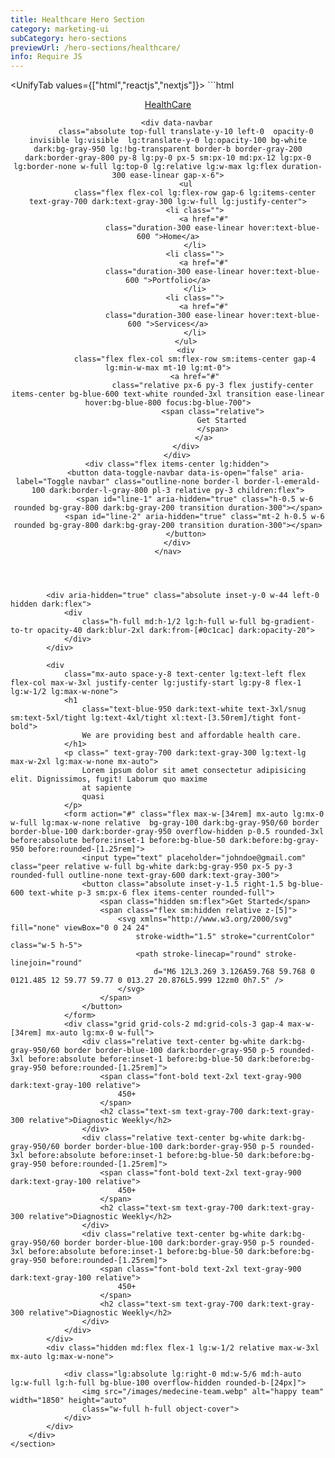 ```yaml
---
title: Healthcare Hero Section
category: marketing-ui
subCategory: hero-sections
previewUrl: /hero-sections/healthcare/
info: Require JS
---
```


<UnifyTab values={["html","reactjs","nextjs"]}>
    <TabPanel value="html">
    ```html
<!-- 
    Add Styles
    button[data-toggle-navbar][data-is-open="true"] #line-1 {
        transform: rotate(45deg) translateY(0.33rem);
    }

    button[data-toggle-navbar][data-is-open="true"] #line-2 {
        transform: rotate(-45deg) translateY(-0.33rem);
    }
-->
<div data-nav-overlay aria-hidden="true" class="fixed bg-gray-800/40 inset-0 z-30 hidden lg:hidden"></div>
<header class="absolute inset-x-0 top-0 flex items-center h-20 z-40">
    <nav
        class="relative mx-auto lg:max-w-7xl w-full px-5 sm:px-10 md:px-12 lg:px-5 flex gap-x-5 justify-between items-center">
        <div class="flex items-center min-w-max">
            <a href="#" class="text-xl font-semibold text-gray-800 dark:text-gray-200">
                <span class="relative after:absolute after:inset-0 after:rotate-3 after:border after:border-blue-600 text-blue-600 dark:text-blue-400">Health</span>Care
            </a>
        </div>

        <div data-navbar
            class="absolute top-full translate-y-10 left-0  opacity-0 invisible lg:visible  lg:translate-y-0 lg:opacity-100 bg-white dark:bg-gray-950 lg:!bg-transparent border-b border-gray-200 dark:border-gray-800 py-8 lg:py-0 px-5 sm:px-10 md:px-12 lg:px-0 lg:border-none w-full lg:top-0 lg:relative lg:w-max lg:flex duration-300 ease-linear gap-x-6">
            <ul
                class="flex flex-col lg:flex-row gap-6 lg:items-center text-gray-700 dark:text-gray-300 lg:w-full lg:justify-center">
                <li class="">
                    <a href="#"
                        class="duration-300 ease-linear hover:text-blue-600 ">Home</a>
                </li>
                <li class="">
                    <a href="#"
                        class="duration-300 ease-linear hover:text-blue-600 ">Portfolio</a>
                </li>
                <li class="">
                    <a href="#"
                        class="duration-300 ease-linear hover:text-blue-600 ">Services</a>
                </li>
            </ul>
            <div
                class="flex flex-col sm:flex-row sm:items-center gap-4  lg:min-w-max mt-10 lg:mt-0">
                <a href="#"
                        class="relative px-6 py-3 flex justify-center items-center bg-blue-600 text-white rounded-3xl transition ease-linear hover:bg-blue-800 focus:bg-blue-700">
                        <span class="relative">
                            Get Started
                        </span>
                    </a>
            </div>
        </div>
        <div class="flex items-center lg:hidden">
            <button data-toggle-navbar data-is-open="false" aria-label="Toggle navbar" class="outline-none border-l border-l-emerald-100 dark:border-l-gray-800 pl-3 relative py-3 children:flex">
                <span id="line-1" aria-hidden="true" class="h-0.5 w-6 rounded bg-gray-800 dark:bg-gray-200 transition duration-300"></span>
                <span id="line-2" aria-hidden="true" class="mt-2 h-0.5 w-6 rounded bg-gray-800 dark:bg-gray-200 transition duration-300"></span>
            </button>
        </div>
    </nav>
</header>

<main>
    <section class="relative pt-20 lg:pt-24 pb-20 bg-blue-50 dark:bg-gray-900">
        <div class="absolute top-0 inset-x-0 h-64 flex items-start">
            <div
                class="h-24 w-2/3 bg-gradient-to-br from-blue-500 opacity-20 blur-2xl dark:from-[#0c1cac] dark:invisible dark:opacity-40">
            </div>
            <div
                class="h-20 w-3/5 bg-gradient-to-r from-[#488ad4] opacity-40 blur-2xl dark:from-[#0c1cac] dark:opacity-40">
            </div>
        </div>
        <div
            class="relative mx-auto lg:max-w-7xl w-full px-5 sm:px-10 md:px-12 lg:px-5 flex flex-col lg:flex-row gap-8 lg:gap-10 xl:gap-12">
            
            <div aria-hidden="true" class="absolute inset-y-0 w-44 left-0 hidden dark:flex">
                <div
                    class="h-full md:h-1/2 lg:h-full w-full bg-gradient-to-tr opacity-40 dark:blur-2xl dark:from-[#0c1cac] dark:opacity-20">
                </div>
            </div>

            <div
                class="mx-auto space-y-8 text-center lg:text-left flex flex-col max-w-3xl justify-center lg:justify-start lg:py-8 flex-1 lg:w-1/2 lg:max-w-none">
                <h1
                    class="text-blue-950 dark:text-white text-3xl/snug sm:text-5xl/tight lg:text-4xl/tight xl:text-[3.50rem]/tight font-bold">
                    We are providing best and affordable health care.
                </h1>
                <p class=" text-gray-700 dark:text-gray-300 lg:text-lg max-w-2xl lg:max-w-none mx-auto">
                    Lorem ipsum dolor sit amet consectetur adipisicing elit. Dignissimos, fugit! Laborum quo maxime
                    at sapiente
                    quasi
                </p>
                <form action="#" class="flex max-w-[34rem] mx-auto lg:mx-0 w-full lg:max-w-none relative  bg-gray-100 dark:bg-gray-950/60 border border-blue-100 dark:border-gray-950 overflow-hidden p-0.5 rounded-3xl before:absolute before:inset-1 before:bg-blue-50 dark:before:bg-gray-950 before:rounded-[1.25rem]">
                    <input type="text" placeholder="johndoe@gmail.com" class="peer relative w-full bg-white dark:bg-gray-950 px-5 py-3 rounded-full outline-none text-gray-600 dark:text-gray-300">
                    <button class="absolute inset-y-1.5 right-1.5 bg-blue-600 text-white p-3 sm:px-6 flex items-center rounded-full">
                        <span class="hidden sm:flex">Get Started</span>
                        <span class="flex sm:hidden relative z-[5]">
                            <svg xmlns="http://www.w3.org/2000/svg" fill="none" viewBox="0 0 24 24"
                                stroke-width="1.5" stroke="currentColor" class="w-5 h-5">
                                <path stroke-linecap="round" stroke-linejoin="round"
                                    d="M6 12L3.269 3.126A59.768 59.768 0 0121.485 12 59.77 59.77 0 013.27 20.876L5.999 12zm0 0h7.5" />
                            </svg>
                        </span>
                    </button>
                </form>
                <div class="grid grid-cols-2 md:grid-cols-3 gap-4 max-w-[34rem] mx-auto lg:mx-0 w-full">
                    <div class="relative text-center bg-white dark:bg-gray-950/60 border border-blue-100 dark:border-gray-950 p-5 rounded-3xl before:absolute before:inset-1 before:bg-blue-50 dark:before:bg-gray-950 before:rounded-[1.25rem]">
                        <span class="font-bold text-2xl text-gray-900 dark:text-gray-100 relative">
                            450+
                        </span>
                        <h2 class="text-sm text-gray-700 dark:text-gray-300 relative">Diagnostic Weekly</h2>
                    </div>
                    <div class="relative text-center bg-white dark:bg-gray-950/60 border border-blue-100 dark:border-gray-950 p-5 rounded-3xl before:absolute before:inset-1 before:bg-blue-50 dark:before:bg-gray-950 before:rounded-[1.25rem]">
                        <span class="font-bold text-2xl text-gray-900 dark:text-gray-100 relative">
                            450+
                        </span>
                        <h2 class="text-sm text-gray-700 dark:text-gray-300 relative">Diagnostic Weekly</h2>
                    </div>
                    <div class="relative text-center bg-white dark:bg-gray-950/60 border border-blue-100 dark:border-gray-950 p-5 rounded-3xl before:absolute before:inset-1 before:bg-blue-50 dark:before:bg-gray-950 before:rounded-[1.25rem]">
                        <span class="font-bold text-2xl text-gray-900 dark:text-gray-100 relative">
                            450+
                        </span>
                        <h2 class="text-sm text-gray-700 dark:text-gray-300 relative">Diagnostic Weekly</h2>
                    </div>
                </div>
            </div>
            <div class="hidden md:flex flex-1 lg:w-1/2 relative max-w-3xl mx-auto lg:max-w-none">
                
                <div class="lg:absolute lg:right-0 md:w-5/6 md:h-auto lg:w-full lg:h-full bg-blue-100 overflow-hidden rounded-b-[24px]">
                    <img src="/images/medecine-team.webp" alt="happy team" width="1850" height="auto"
                    class="w-full h-full object-cover">
                </div>
            </div>
        </div>
    </section>
</main>
<!-- <script>
    const btnHumb = document.querySelector("[data-toggle-navbar]")
    const navbar = document.querySelector("[data-navbar]")
    const overlay = document.querySelector("[data-nav-overlay]")
    if (btnHumb && navbar) {
        const toggleBtnAttr = () => {
            const isOpen = btnHumb.getAttribute("data-is-open")
            btnHumb.setAttribute("data-is-open", isOpen === "true" ? "false" : "true")
            if (isOpen === "false") {
                document.body.classList.toggle("overflow-y-auto")
                overlay.classList.toggle("hidden")
            } else {
                document.body.classList.add("overflow-y-auto")
                overlay.classList.add("hidden")
            }
        }
        btnHumb.addEventListener("click", () => {
            navbar.classList.toggle("invisible")
            navbar.classList.toggle("opacity-0")
            navbar.classList.toggle("translate-y-10")
            toggleBtnAttr()
        })

        overlay.addEventListener("click", () => {
            navbar.classList.add("invisible")
            navbar.classList.add("opacity-0")
            navbar.classList.add("translate-y-10")
            toggleBtnAttr()
        })
    }
</script> -->
    ```
    </TabPanel>
    <TabPanel value="reactjs">
    ```jsx
import { useState } from 'react'

const Navbar = () => {
    const [openNavbar, setOpenNavbar] = useState(false)
    const toggleNavbar = () => {
        setOpenNavbar(openNavbar => !openNavbar)
    }
    const closeNavbar = () => {
        setOpenNavbar(false)
    }
    return (
        <>
            <div onClick={() => { closeNavbar() }} aria-hidden="true" className={
                `fixed bg-gray-800/40 inset-0 z-30 ${openNavbar ? "flex lg:hidden" : "hidden"}`
            } />
            <header className="absolute inset-x-0 top-0 flex items-center h-20 z-40">
                <nav className="relative mx-auto lg:max-w-7xl w-full px-5 sm:px-10 md:px-12 lg:px-5 flex gap-x-5 justify-between items-center">
                    <div className="flex items-center min-w-max">
                        <a href="#" className="text-xl font-semibold text-gray-800 dark:text-gray-200">
                            <span className="relative after:absolute after:inset-0 after:rotate-3 after:border after:border-blue-600 text-blue-600 dark:text-blue-400">Health</span>Care
                        </a>
                    </div>
                    <div className={`
                        absolute top-full left-0 bg-white dark:bg-gray-950 lg:!bg-transparent border-b border-gray-200 dark:border-gray-800 py-8 lg:py-0 px-5 sm:px-10 md:px-12 lg:px-0 lg:border-none w-full lg:top-0 lg:relative lg:w-max lg:flex duration-300 ease-linear gap-x-6
                        ${openNavbar ? "opacity-100 translate-y-0 visible" : "translate-y-10  opacity-0 invisible lg:visible  lg:translate-y-0 lg:opacity-100"}
                    `}>
                        <ul className="flex flex-col lg:flex-row gap-6 lg:items-center text-gray-700 dark:text-gray-300 lg:w-full lg:justify-center">
                            <li >
                                <a href="#" className="duration-300 ease-linear hover:text-blue-600 ">Home</a>
                            </li>
                            <li >
                                <a href="#" className="duration-300 ease-linear hover:text-blue-600 ">Portfolio</a>
                            </li>
                            <li >
                                <a href="#" className="duration-300 ease-linear hover:text-blue-600 ">Services</a>
                            </li>
                        </ul>
                        <div className="flex flex-col sm:flex-row sm:items-center gap-4  lg:min-w-max mt-10 lg:mt-0">
                            <a href="#" className="relative px-6 py-3 flex justify-center items-center bg-blue-600 text-white rounded-3xl transition ease-linear hover:bg-blue-800 focus:bg-blue-700">
                                <span className="relative">
                                    Get Started
                                </span>
                            </a>
                        </div>
                    </div>
                    <div className="flex items-center lg:hidden">
                        <button onClick={() => { toggleNavbar() }} aria-label="Toggle navbar" className="outline-none border-l border-l-emerald-100 dark:border-l-gray-800 pl-3 relative py-3 children:flex">
                            <span aria-hidden="true" className={`
                                        h-0.5 w-6 rounded bg-gray-800 dark:bg-gray-300 transition duration-300
                                        ${openNavbar ? "rotate-45 translate-y-[0.33rem]" : ""}
                                    `} />
                            <span aria-hidden="true" className={`
                                        mt-2 h-0.5 w-6 rounded bg-gray-800 dark:bg-gray-300 transition duration-300
                                        ${openNavbar ? "-rotate-45 -translate-y-[0.33rem]" : ""}
                                    `} />
                        </button>
                    </div>
                </nav>
            </header>

        </>
    )
}
export default function HeroSection() {
    return (
        <>
            <Navbar />
            <main>
                <section className="relative pt-20 lg:pt-24 pb-20 bg-blue-50 dark:bg-gray-900">
                    <div className="absolute top-0 inset-x-0 h-64 flex items-start">
                        <div className="h-24 w-2/3 bg-gradient-to-br from-blue-500 opacity-20 blur-2xl dark:from-[#0c1cac] dark:invisible dark:opacity-40">
                        </div>
                        <div className="h-20 w-3/5 bg-gradient-to-r from-[#488ad4] opacity-40 blur-2xl dark:from-[#0c1cac] dark:opacity-40">
                        </div>
                    </div>
                    <div className="relative mx-auto lg:max-w-7xl w-full px-5 sm:px-10 md:px-12 lg:px-5 flex flex-col lg:flex-row gap-8 lg:gap-10 xl:gap-12">
                        <div aria-hidden="true" className="absolute inset-y-0 w-44 left-0 hidden dark:flex">
                            <div className="h-full md:h-1/2 lg:h-full w-full bg-gradient-to-tr opacity-40 dark:blur-2xl dark:from-[#0c1cac] dark:opacity-20">
                            </div>
                        </div>
                        <div className="mx-auto space-y-8 text-center lg:text-left flex flex-col max-w-3xl justify-center lg:justify-start lg:py-8 flex-1 lg:w-1/2 lg:max-w-none">
                            <h1 className="text-blue-950 dark:text-white text-3xl/snug sm:text-5xl/tight lg:text-4xl/tight xl:text-[3.50rem]/tight font-bold">
                                We are providing best and affordable health care.
                            </h1>
                            <p className=" text-gray-700 dark:text-gray-300 lg:text-lg max-w-2xl lg:max-w-none mx-auto">
                                Lorem ipsum dolor sit amet consectetur adipisicing elit. Dignissimos, fugit! Laborum quo maxime
                                at sapiente
                                quasi
                            </p>
                            <form action="#" className="flex max-w-[34rem] mx-auto lg:mx-0 w-full lg:max-w-none relative  bg-gray-100 dark:bg-gray-950/60 border border-blue-100 dark:border-gray-950 overflow-hidden p-0.5 rounded-3xl before:absolute before:inset-1 before:bg-blue-50 dark:before:bg-gray-950 before:rounded-[1.25rem]">
                                <input type="text" placeholder="johndoe@gmail.com" className="peer relative w-full bg-white dark:bg-gray-950 px-5 py-3 rounded-full outline-none text-gray-600 dark:text-gray-300" />
                                <button className="absolute inset-y-1.5 right-1.5 bg-blue-600 text-white p-3 sm:px-6 flex items-center rounded-full">
                                    <span className="hidden sm:flex">Get Started</span>
                                    <span className="flex sm:hidden relative z-[5]">
                                        <svg xmlns="http://www.w3.org/2000/svg" fill="none" viewBox="0 0 24 24" strokeWidth="1.5" stroke="currentColor" className="w-5 h-5">
                                            <path strokeLinecap="round" strokeLinejoin="round" d="M6 12L3.269 3.126A59.768 59.768 0 0121.485 12 59.77 59.77 0 013.27 20.876L5.999 12zm0 0h7.5" />
                                        </svg>
                                    </span>
                                </button>
                            </form>
                            <div className="grid grid-cols-2 md:grid-cols-3 gap-4 max-w-[34rem] mx-auto lg:mx-0 w-full">
                                <div className="relative text-center bg-white dark:bg-gray-950/60 border border-blue-100 dark:border-gray-950 p-5 rounded-3xl before:absolute before:inset-1 before:bg-blue-50 dark:before:bg-gray-950 before:rounded-[1.25rem]">
                                    <span className="font-bold text-2xl text-gray-900 dark:text-gray-100 relative">
                                        450+
                                    </span>
                                    <h2 className="text-sm text-gray-700 dark:text-gray-300 relative">Diagnostic Weekly</h2>
                                </div>
                                <div className="relative text-center bg-white dark:bg-gray-950/60 border border-blue-100 dark:border-gray-950 p-5 rounded-3xl before:absolute before:inset-1 before:bg-blue-50 dark:before:bg-gray-950 before:rounded-[1.25rem]">
                                    <span className="font-bold text-2xl text-gray-900 dark:text-gray-100 relative">
                                        450+
                                    </span>
                                    <h2 className="text-sm text-gray-700 dark:text-gray-300 relative">Diagnostic Weekly</h2>
                                </div>
                                <div className="relative text-center bg-white dark:bg-gray-950/60 border border-blue-100 dark:border-gray-950 p-5 rounded-3xl before:absolute before:inset-1 before:bg-blue-50 dark:before:bg-gray-950 before:rounded-[1.25rem]">
                                    <span className="font-bold text-2xl text-gray-900 dark:text-gray-100 relative">
                                        450+
                                    </span>
                                    <h2 className="text-sm text-gray-700 dark:text-gray-300 relative">Diagnostic Weekly</h2>
                                </div>
                            </div>
                        </div>
                        <div className="hidden md:flex flex-1 lg:w-1/2 relative max-w-3xl mx-auto lg:max-w-none">
                            <div className="lg:absolute lg:right-0 md:w-5/6 md:h-auto lg:w-full lg:h-full bg-blue-100 overflow-hidden rounded-b-[24px]">
                                <img src="/images/medecine-team.webp" alt="happy team" width={1850} height="auto" className="w-full h-full object-cover" />
                            </div>
                        </div>
                    </div>
                </section>
            </main>

        </>
    )
}
    ```
    </TabPanel>
    <TabPanel value="nextjs">
    ```jsx
"use client"
import Image from 'next/image'
import Link from 'next/link'
import { useState } from 'react'

const Navbar = () => {
    const [openNavbar, setOpenNavbar] = useState(false)
    const toggleNavbar = () => {
        setOpenNavbar(openNavbar => !openNavbar)
    }
    const closeNavbar = () => {
        setOpenNavbar(false)
    }
    return (
        <>
            <div onClick={() => { closeNavbar() }} aria-hidden="true" className={
                `fixed bg-gray-800/40 inset-0 z-30 ${openNavbar ? "flex lg:hidden" : "hidden"}`
            } />
            <header className="absolute inset-x-0 top-0 flex items-center h-20 z-40">
                <nav className="relative mx-auto lg:max-w-7xl w-full px-5 sm:px-10 md:px-12 lg:px-5 flex gap-x-5 justify-between items-center">
                    <div className="flex items-center min-w-max">
                        <Link href="#" className="text-xl font-semibold text-gray-800 dark:text-gray-200">
                            <span className="relative after:absolute after:inset-0 after:rotate-3 after:border after:border-blue-600 text-blue-600 dark:text-blue-400">Health</span>Care
                        </Link>
                    </div>
                    <div className={`
                        absolute top-full left-0 bg-white dark:bg-gray-950 lg:!bg-transparent border-b border-gray-200 dark:border-gray-800 py-8 lg:py-0 px-5 sm:px-10 md:px-12 lg:px-0 lg:border-none w-full lg:top-0 lg:relative lg:w-max lg:flex duration-300 ease-linear gap-x-6
                        ${openNavbar ? "opacity-100 translate-y-0 visible" : "translate-y-10  opacity-0 invisible lg:visible  lg:translate-y-0 lg:opacity-100"}
                    `}>
                        <ul className="flex flex-col lg:flex-row gap-6 lg:items-center text-gray-700 dark:text-gray-300 lg:w-full lg:justify-center">
                            <li >
                                <Link href="#" className="duration-300 ease-linear hover:text-blue-600 ">Home</Link>
                            </li>
                            <li >
                                <Link href="#" className="duration-300 ease-linear hover:text-blue-600 ">Portfolio</Link>
                            </li>
                            <li >
                                <Link href="#" className="duration-300 ease-linear hover:text-blue-600 ">Services</Link>
                            </li>
                        </ul>
                        <div className="flex flex-col sm:flex-row sm:items-center gap-4  lg:min-w-max mt-10 lg:mt-0">
                            <Link href="#" className="relative px-6 py-3 flex justify-center items-center bg-blue-600 text-white rounded-3xl transition ease-linear hover:bg-blue-800 focus:bg-blue-700">
                                <span className="relative">
                                    Get Started
                                </span>
                            </Link>
                        </div>
                    </div>
                    <div className="flex items-center lg:hidden">
                        <button onClick={() => { toggleNavbar() }} aria-label="Toggle navbar" className="outline-none border-l border-l-emerald-100 dark:border-l-gray-800 pl-3 relative py-3 children:flex">
                            <span aria-hidden="true" className={`
                                        h-0.5 w-6 rounded bg-gray-800 dark:bg-gray-300 transition duration-300
                                        ${openNavbar ? "rotate-45 translate-y-[0.33rem]" : ""}
                                    `} />
                            <span aria-hidden="true" className={`
                                        mt-2 h-0.5 w-6 rounded bg-gray-800 dark:bg-gray-300 transition duration-300
                                        ${openNavbar ? "-rotate-45 -translate-y-[0.33rem]" : ""}
                                    `} />
                        </button>
                    </div>
                </nav>
            </header>

        </>
    )
}
export default function HeroSection() {
    return (
        <>
            <Navbar />
            <main>
                <section className="relative pt-20 lg:pt-24 pb-20 bg-blue-50 dark:bg-gray-900">
                    <div className="absolute top-0 inset-x-0 h-64 flex items-start">
                        <div className="h-24 w-2/3 bg-gradient-to-br from-blue-500 opacity-20 blur-2xl dark:from-[#0c1cac] dark:invisible dark:opacity-40">
                        </div>
                        <div className="h-20 w-3/5 bg-gradient-to-r from-[#488ad4] opacity-40 blur-2xl dark:from-[#0c1cac] dark:opacity-40">
                        </div>
                    </div>
                    <div className="relative mx-auto lg:max-w-7xl w-full px-5 sm:px-10 md:px-12 lg:px-5 flex flex-col lg:flex-row gap-8 lg:gap-10 xl:gap-12">
                        <div aria-hidden="true" className="absolute inset-y-0 w-44 left-0 hidden dark:flex">
                            <div className="h-full md:h-1/2 lg:h-full w-full bg-gradient-to-tr opacity-40 dark:blur-2xl dark:from-[#0c1cac] dark:opacity-20">
                            </div>
                        </div>
                        <div className="mx-auto space-y-8 text-center lg:text-left flex flex-col max-w-3xl justify-center lg:justify-start lg:py-8 flex-1 lg:w-1/2 lg:max-w-none">
                            <h1 className="text-blue-950 dark:text-white text-3xl/snug sm:text-5xl/tight lg:text-4xl/tight xl:text-[3.50rem]/tight font-bold">
                                We are providing best and affordable health care.
                            </h1>
                            <p className=" text-gray-700 dark:text-gray-300 lg:text-lg max-w-2xl lg:max-w-none mx-auto">
                                Lorem ipsum dolor sit amet consectetur adipisicing elit. Dignissimos, fugit! Laborum quo maxime
                                at sapiente
                                quasi
                            </p>
                            <form action="#" className="flex max-w-[34rem] mx-auto lg:mx-0 w-full lg:max-w-none relative  bg-gray-100 dark:bg-gray-950/60 border border-blue-100 dark:border-gray-950 overflow-hidden p-0.5 rounded-3xl before:absolute before:inset-1 before:bg-blue-50 dark:before:bg-gray-950 before:rounded-[1.25rem]">
                                <input type="text" placeholder="johndoe@gmail.com" className="peer relative w-full bg-white dark:bg-gray-950 px-5 py-3 rounded-full outline-none text-gray-600 dark:text-gray-300" />
                                <button className="absolute inset-y-1.5 right-1.5 bg-blue-600 text-white p-3 sm:px-6 flex items-center rounded-full">
                                    <span className="hidden sm:flex">Get Started</span>
                                    <span className="flex sm:hidden relative z-[5]">
                                        <svg xmlns="http://www.w3.org/2000/svg" fill="none" viewBox="0 0 24 24" strokeWidth="1.5" stroke="currentColor" className="w-5 h-5">
                                            <path strokeLinecap="round" strokeLinejoin="round" d="M6 12L3.269 3.126A59.768 59.768 0 0121.485 12 59.77 59.77 0 013.27 20.876L5.999 12zm0 0h7.5" />
                                        </svg>
                                    </span>
                                </button>
                            </form>
                            <div className="grid grid-cols-2 md:grid-cols-3 gap-4 max-w-[34rem] mx-auto lg:mx-0 w-full">
                                <div className="relative text-center bg-white dark:bg-gray-950/60 border border-blue-100 dark:border-gray-950 p-5 rounded-3xl before:absolute before:inset-1 before:bg-blue-50 dark:before:bg-gray-950 before:rounded-[1.25rem]">
                                    <span className="font-bold text-2xl text-gray-900 dark:text-gray-100 relative">
                                        450+
                                    </span>
                                    <h2 className="text-sm text-gray-700 dark:text-gray-300 relative">Diagnostic Weekly</h2>
                                </div>
                                <div className="relative text-center bg-white dark:bg-gray-950/60 border border-blue-100 dark:border-gray-950 p-5 rounded-3xl before:absolute before:inset-1 before:bg-blue-50 dark:before:bg-gray-950 before:rounded-[1.25rem]">
                                    <span className="font-bold text-2xl text-gray-900 dark:text-gray-100 relative">
                                        450+
                                    </span>
                                    <h2 className="text-sm text-gray-700 dark:text-gray-300 relative">Diagnostic Weekly</h2>
                                </div>
                                <div className="relative text-center bg-white dark:bg-gray-950/60 border border-blue-100 dark:border-gray-950 p-5 rounded-3xl before:absolute before:inset-1 before:bg-blue-50 dark:before:bg-gray-950 before:rounded-[1.25rem]">
                                    <span className="font-bold text-2xl text-gray-900 dark:text-gray-100 relative">
                                        450+
                                    </span>
                                    <h2 className="text-sm text-gray-700 dark:text-gray-300 relative">Diagnostic Weekly</h2>
                                </div>
                            </div>
                        </div>
                        <div className="hidden md:flex flex-1 lg:w-1/2 relative max-w-3xl mx-auto lg:max-w-none">
                            <div className="lg:absolute lg:right-0 md:w-5/6 md:h-auto lg:w-full lg:h-full bg-blue-100 overflow-hidden rounded-b-[24px]">
                                <Image src="/images/medecine-team.webp" alt="happy team" width={1850} height={1150} className="w-full h-full object-cover" />
                            </div>
                        </div>
                    </div>
                </section>
            </main>

        </>
    )
}
    ```
    </TabPanel>
</UnifyTab>
